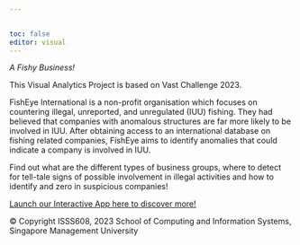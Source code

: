 ```yaml
---

    
toc: false
editor: visual   
---
```


::: center-align
*A Fishy Business!*
:::


::: center-align1
This Visual Analytics Project is based on Vast Challenge 2023.

FishEye International is a non-profit organisation which focuses on countering illegal, unreported, and unregulated (IUU) fishing. They had believed that companies with anomalous structures are far more likely to be involved in IUU. After obtaining access to an international database on fishing related companies, FishEye aims to identify anomalies that could indicate a company is involved in IUU.

Find out what are the different types of business groups, where to detect for tell-tale signs of possible involvement in illegal activities and how to identify and zero in suspicious companies!
:::

::: center-align1
[Launch our Interactive App here to discover more!](https://vastchallengevag3.shinyapps.io/FishyBiz/)
:::

::: center-align2
© Copyright ISSS608, 2023 School of Computing and Information Systems, Singapore Management University
:::
